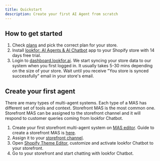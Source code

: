 ```yaml
---
title: Quickstart
description: Create your first AI Agent from scratch
---
```



## How to get started

<Steps>

1. Check [plans](https://lookfor.ai/pricing) and pick the correct plan for your store. 
2. Install [lookfor: AI Agents & AI Chatbot](https://apps.shopify.com/lookfor-ai-shopping-assistant) app to your Shopify store with 14 days free trial. 
3. Login to [dashboard.lookfor.ai](https://dashboard.lookfor.ai). We start syncing your store data to our system when you first logged in. It usually takes 5-30 mins depending on the size of your store. Wait until you receive "You store is synced successfully" email in your store's email.
</Steps>

## Create your first agent

There are many types of multi-agent systems. Each type of a MAS has different set of tools and context.
Storefront MAS is the most common one. Storefront MAS can be assigned to the storefront channel and it will respond to customer queries coming from lookfor Chatbot.

1. Create your first storefront multi-agent system on [MAS editor](https://dashboard.lookfor.ai/app/multi-agent-systems). Guide to create a storefront MAS is [here](https://lookfor.ai/docs/guides/multi-agent-systems). 
2. Assign it to your [storefront channel](https://lookfor.ai/docs/guides/channels). 
3. Open [Shopify Theme Editor](https://demolookfor.myshopify.com/admin/themes/current/editor?context=apps&amp;appEmbed=42f146aa-ed1e-41f4-8990-543d1ca2f633/counter), customize and activate lookfor Chatbot to your storefront. 
4. Go to your storefront and start chatting with lookfor Chatbot.